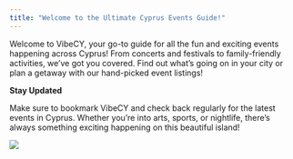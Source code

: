 ```yaml
---
title: "Welcome to the Ultimate Cyprus Events Guide!"
---
```


Welcome to VibeCY, your go-to guide for all the fun and exciting events happening across Cyprus! From concerts and festivals to family-friendly activities, we've got you covered. Find out what's going on in your city or plan a getaway with our hand-picked event listings!


**Stay Updated**

Make sure to bookmark VibeCY and check back regularly for the latest events in Cyprus. Whether you're into arts, sports, or nightlife, there’s always something exciting happening on this beautiful island!

![](images/VibeCY.png)
